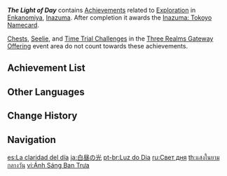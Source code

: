 {{Achievement Category Infobox
|id           = 032
|image        = Achievement The Light of Day.png
|reward       = {{Item|Inazuma: Tokoyo}}
|primogems    = {{Achievement/Primogems|The Light of Day Achievements}}
|total        = {{Achievement/Total|The Light of Day Achievements}}
}}
'''''The Light of Day''''' contains [[Achievements]] related to [[Exploration]] in [[Enkanomiya]], [[Inazuma]]. After completion it awards the [[Inazuma: Tokoyo]] [[Namecard]].

[[Chests]], [[Seelie]], and [[Time Trial Challenge]]s in the [[Three Realms Gateway Offering/Area|Three Realms Gateway Offering]] event area do not count towards these achievements.

==Achievement List==
{{Achievements by Category Table}}

==Other Languages==
{{Other Languages
|en      = The Light of Day
|zhs     = 白昼之光
|zhs_rm  = Báizhòu zhi Guāng
|zht     = 白晝之光
|zht_rm  = Báizhòu zhi Guāng
|zh_tl   = The Light of Day
|ja      = 白昼の光
|ja_rm   = Hakuchuu no Hikari
|ja_tl   = The Light of Day
|ko      = 백주의 빛
|ko_rm   = Baekju-ui Bit
|ko_tl   = The Light of Bright Day
|es      = La claridad del día
|es_tl   = The Clarity of Day
|fr      = À la lumière du jour
|fr_tl   = In the Light of the Day
|ru      = Свет дня
|ru_tl   = The Light of Day
|th      = แสงในยามกลางวัน
|th_rm   = 
|th_tl   = 
|vi      = Ánh Sáng Ban Trưa
|vi_tl   = Noonday Light
|de      = Tageslicht
|de_tl   = Daylight
|id      = Cahaya Siang
|id_tl   = Afternoon Light
|pt      = Luz do Dia
|pt_tl   = Light of the Day
|tr      = Gün Işığı
|tr_tl   = 
|it      = La luce del giorno
|it_tl   = 
}}

==Change History==
{{Change History|2.4}}

==Navigation==
{{Achievement Navbox}}

[[es:La claridad del día]]
[[ja:白昼の光]]
[[pt-br:Luz do Dia]]
[[ru:Свет дня]]
[[th:แสงในยามกลางวัน]]
[[vi:Ánh Sáng Ban Trưa]]